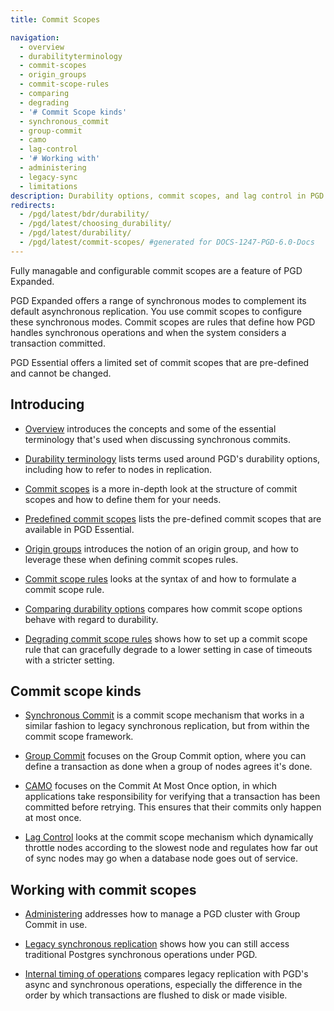 ```yaml
---
title: Commit Scopes

navigation:
  - overview
  - durabilityterminology
  - commit-scopes
  - origin_groups
  - commit-scope-rules
  - comparing
  - degrading
  - '# Commit Scope kinds'
  - synchronous_commit
  - group-commit
  - camo
  - lag-control
  - '# Working with'
  - administering
  - legacy-sync
  - limitations
description: Durability options, commit scopes, and lag control in PGD.
redirects:
  - /pgd/latest/bdr/durability/
  - /pgd/latest/choosing_durability/
  - /pgd/latest/durability/
  - /pgd/latest/commit-scopes/ #generated for DOCS-1247-PGD-6.0-Docs
---
```


Fully managable and configurable commit scopes are a feature of PGD Expanded.

PGD Expanded offers a range of synchronous modes to complement its
default asynchronous replication. You use commit scopes to configure these synchronous modes.
Commit scopes are rules that define how PGD handles synchronous operations and when the system
considers a transaction committed. 

PGD Essential offers a limited set of commit scopes that are pre-defined and cannot be changed.

## Introducing

* [Overview](/pgd/latest/reference/commit-scopes/overview) introduces the concepts and some of the essential terminology that's used when discussing synchronous commits.

* [Durability terminology](/pgd/latest/reference/commit-scopes/durabilityterminology) lists terms used around PGD's durability options, including how to refer to nodes in replication.

* [Commit scopes](/pgd/latest/reference/commit-scopes/commit-scopes) is a more in-depth look at the structure of commit scopes and how to define them for your needs.

* [Predefined commit scopes](/pgd/latest/reference/commit-scopes/predefined-commit-scopes) lists the pre-defined commit scopes that are available in PGD Essential.

* [Origin groups](/pgd/latest/reference/commit-scopes/origin_groups) introduces the notion of an origin group, and how to leverage these when defining commit scopes rules.

* [Commit scope rules](/pgd/latest/reference/commit-scopes/commit-scope-rules) looks at the syntax of and how to formulate a commit scope rule.

* [Comparing durability options](/pgd/latest/reference/commit-scopes/comparing) compares how commit scope options behave with regard to durability.

* [Degrading commit scope rules](/pgd/latest/reference/commit-scopes/degrading) shows how to set up a commit scope rule that can gracefully degrade to a lower setting in case of timeouts with a stricter setting.

## Commit scope kinds

* [Synchronous Commit](/pgd/latest/reference/commit-scopes/synchronous_commit) is a commit scope mechanism that works in a similar fashion to legacy synchronous replication, but from within the commit scope framework.

* [Group Commit](/pgd/latest/reference/commit-scopes/group-commit) focuses on the Group Commit option, where you can define a transaction as done when a group of nodes agrees it's done.

* [CAMO](/pgd/latest/reference/commit-scopes/camo) focuses on the Commit At Most Once option, in which applications take responsibility for verifying that a transaction has been committed before retrying. This ensures that their commits only happen at most once.

* [Lag Control](/pgd/latest/reference/commit-scopes/lag-control) looks at the commit scope mechanism which dynamically throttle nodes according to the slowest node and regulates how far out of sync nodes may go when a database node goes out of service.

## Working with commit scopes

* [Administering](/pgd/latest/reference/commit-scopes/administering) addresses how to manage a PGD cluster with Group Commit in use.

* [Legacy synchronous replication](/pgd/latest/reference/commit-scopes/legacy-sync) shows how you can still access traditional Postgres synchronous operations under PGD.

* [Internal timing of operations](/pgd/latest/reference/commit-scopes/timing) compares legacy replication with PGD's async and synchronous operations, especially the difference in the order by which transactions are flushed to disk or made visible.
